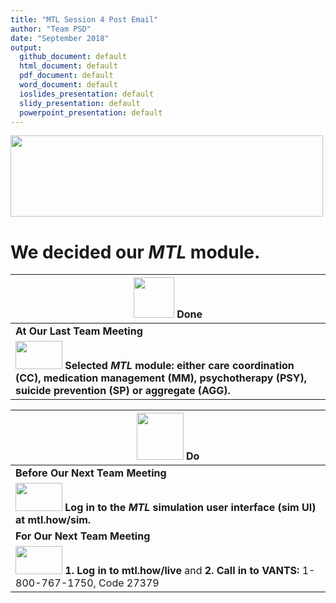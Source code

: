 ```yaml
---
title: "MTL Session 4 Post Email"
author: "Team PSD"
date: "September 2018"
output: 
  github_document: default
  html_document: default
  pdf_document: default
  word_document: default
  ioslides_presentation: default
  slidy_presentation: default
  powerpoint_presentation: default
---
```



<!-- MTL Logo, HTML img tag -->
<img src = "https://raw.githubusercontent.com/lzim/teampsd/teampsd_style/mtl_logo/mtl_testdontguess_sm.png"
     height = "130" width = "500"> 

# We decided our _MTL_ module.

<!-- Do/Done Tables -->
| <img src = "https://raw.githubusercontent.com/lzim/teampsd/hexagon_icons/np_hexagon-check-mark_309690_003F72.png" height = "65" width = "65"> **Done** | 
| --- |
|**At Our Last Team Meeting**|
| [<img src = "https://raw.githubusercontent.com/lzim/teampsd/master/resources/logos/mtl_how_menu.png" height = "45" width = "75">](http://mtl.how/menu) **Selected _MTL_ module: either care coordination (CC), medication management (MM), psychotherapy (PSY), suicide prevention (SP) or aggregate (AGG).** 

<img src = "https://raw.githubusercontent.com/lzim/teampsd/hexagon_icons/np_synchronize_778914_003F72.png" height = "75" width = "75"> **Do** |
| --- |
|**Before Our Next Team Meeting**|
|[<img src = "https://raw.githubusercontent.com/lzim/teampsd/master/resources/logos/mtl_how_data_sm.png" height = "45" width = "75">](http://mtl.how/data) **Log in to the _MTL_ simulation user interface (sim UI) at mtl.how/sim.**  |
|**For Our Next Team Meeting**|
[<img src = "https://github.com/lzim/teampsd/blob/master/resources/logos/mtl_how_live_sm.png" height = "45" width = "75">](http://mtl.how/live) **1. Log in to mtl.how/live** and **2. Call in to VANTS:** 1-800-767-1750, Code 27379 |


